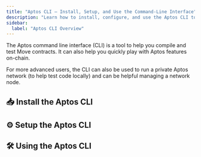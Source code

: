 ```yaml
---
title: "Aptos CLI – Install, Setup, and Use the Command-Line Interface"
description: "Learn how to install, configure, and use the Aptos CLI to compile Move contracts, interact with the blockchain, run a local network, and manage nodes."
sidebar:
  label: "Aptos CLI Overview"
---
```



The Aptos command line interface (CLI) is a tool to help you compile and test Move contracts. It can also help you quickly play with Aptos features on-chain.

For more advanced users, the CLI can also be used to run a private Aptos network (to help test code locally) and can be helpful managing a network node.

## 📥 Install the Aptos CLI

<CardGrid>
  <LinkCard href="/build/cli/install-cli/install-cli-mac" title="Mac" description="Install Aptos CLI via homebrew" />

  <LinkCard href="/build/cli/install-cli/install-cli-windows" title="Windows" description="Install Aptos CLI on Windows via powershell script or pre-compiled binary" />

  <LinkCard href="/build/cli/install-cli/install-cli-linux" title="Linux" description="Install Aptos CLI on Linux via shell script or pre-compiled binary" />

  <LinkCard href="/build/cli/install-cli/install-cli-specific-version" title="Advanced (Install Specific Versions)" description="Build a specific version of the Aptos CLI from source" />
</CardGrid>

## ⚙️ Setup the Aptos CLI

<CardGrid>
  <LinkCard href="/build/cli/setup-cli" title="Setup the CLI" description="Setup and configure the Aptos CLI " />

  <LinkCard href="/build/cli/setup-cli/install-move-prover" title="Advanced (Move Prover)" description="Setup and install the Move Prover" />
</CardGrid>

## 🛠️ Using the Aptos CLI

<CardGrid>
  <LinkCard href="/build/cli/working-with-move-contracts" title="Move Contracts" description="Compile, Publish, Simulate, and Benchmark Move Contracts " />

  <LinkCard href="/build/cli/trying-things-on-chain" title="Trying things On-chain" description="Interact with Aptos, create accounts, query accounts, use a hardware device like Ledger" />

  <LinkCard href="/build/cli/running-a-local-network" title="Running a Local Network" description="Run a local node / network" />
</CardGrid>
